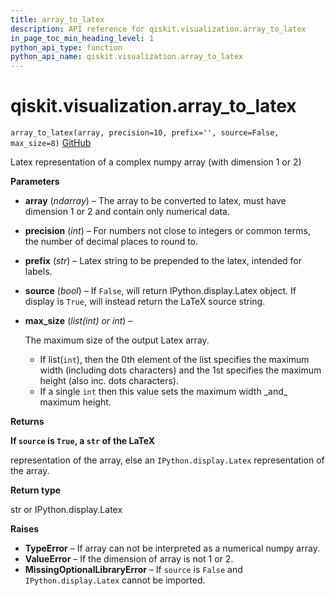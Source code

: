 ```yaml
---
title: array_to_latex
description: API reference for qiskit.visualization.array_to_latex
in_page_toc_min_heading_level: 1
python_api_type: function
python_api_name: qiskit.visualization.array_to_latex
---
```


<span id="qiskit-visualization-array-to-latex" />

# qiskit.visualization.array\_to\_latex

<span id="qiskit.visualization.array_to_latex" />

`array_to_latex(array, precision=10, prefix='', source=False, max_size=8)` [GitHub](https://github.com/qiskit/qiskit/tree/stable/0.24/qiskit/visualization/array.py "view source code")

Latex representation of a complex numpy array (with dimension 1 or 2)

**Parameters**

*   **array** (*ndarray*) – The array to be converted to latex, must have dimension 1 or 2 and contain only numerical data.

*   **precision** (*int*) – For numbers not close to integers or common terms, the number of decimal places to round to.

*   **prefix** (*str*) – Latex string to be prepended to the latex, intended for labels.

*   **source** (*bool*) – If `False`, will return IPython.display.Latex object. If display is `True`, will instead return the LaTeX source string.

*   **max\_size** (*list(int) or int*) –

    The maximum size of the output Latex array.

    *   If list(`int`), then the 0th element of the list specifies the maximum width (including dots characters) and the 1st specifies the maximum height (also inc. dots characters).
    *   If a single `int` then this value sets the maximum width \_and\_ maximum height.

**Returns**

**If `source` is `True`, a `str` of the LaTeX**

representation of the array, else an `IPython.display.Latex` representation of the array.

**Return type**

str or IPython.display.Latex

**Raises**

*   **TypeError** – If array can not be interpreted as a numerical numpy array.
*   **ValueError** – If the dimension of array is not 1 or 2.
*   **MissingOptionalLibraryError** – If `source` is `False` and `IPython.display.Latex` cannot be imported.

